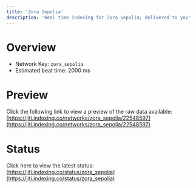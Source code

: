 ```yaml
---
title: 'Zora Sepolia'
description: 'Real time indexing for Zora Sepolia; delivered to you'
---
```


# Overview
- Network Key: `zora_sepolia`
- Estimated beat time: 2000 ms

# Preview
Click the following link to view a preview of the raw data available: [https://jiti.indexing.co/networks/zora_sepolia/22548597](https://jiti.indexing.co/networks/zora_sepolia/22548597)

# Status
Click here to view the latest status: [https://jiti.indexing.co/status/zora_sepolia](https://jiti.indexing.co/status/zora_sepolia)
